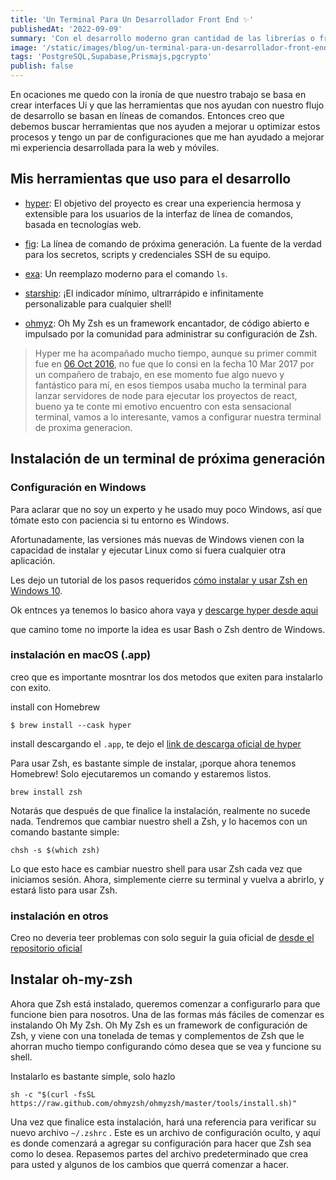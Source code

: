 ```yaml
---
title: 'Un Terminal Para Un Desarrollador Front End ✨'
publishedAt: '2022-09-09'
summary: 'Con el desarrollo moderno gran cantidad de las librerías o frameworks como react, nextjs, Angular, vue, svelte, etc. Dependen en gran medida de la terminal y pienso igual que usted y me doy cuenta de que pasamos mucho tiempo en la terminal ejecutando tareas de estas herramientas y construyendo nuestras interfaces de usuario.'
image: '/static/images/blog/un-terminal-para-un-desarrollador-front-end/preview.png'
tags: 'PostgreSQL,Supabase,Prismajs,pgcrypto'
publish: false
---
```


En ocaciones me quedo con la ironía de que nuestro trabajo se basa en crear interfaces Ui y que las herramientas que nos ayudan con nuestro flujo de desarrollo se basan en líneas de comandos. Entonces creo que debemos buscar herramientas que nos ayuden a mejorar u optimizar estos procesos y tengo un par de configuraciones que me han ayudado a mejorar mi experiencia desarrollada para la web y móviles.

## Mis herramientas que uso para el desarrollo

- [hyper](https://hyper.is/):
  El objetivo del proyecto es crear una experiencia hermosa y extensible para los usuarios de la interfaz de línea de comandos, basada en tecnologías web.

- [fig](https://fig.io/): La línea de comando de próxima generación. La fuente de la verdad para los secretos, scripts y credenciales SSH de su equipo.

- [exa](https://the.exa.website/):
  Un reemplazo moderno para el comando `ls`.

- [starship](https://starship.rs/): ¡El indicador mínimo, ultrarrápido e infinitamente personalizable para cualquier shell!

- [ohmyz](https://ohmyz.sh/): Oh My Zsh es un framework encantador, de código abierto e impulsado por la comunidad para administrar su configuración de Zsh.

> Hyper me ha acompañado mucho tiempo, aunque su primer commit fue en [06 Oct 2016](https://github.com/vercel/hyper/releases?page=9), no fue que lo consi en la fecha 10 Mar 2017 por un compañero de trabajo, en ese momento fue algo nuevo y fantástico para mí, en esos tiempos usaba mucho la terminal para lanzar servidores de node para ejecutar los proyectos de react, bueno ya te conte mi emotivo encuentro con esta sensacional terminal, vamos a lo interesante, vamos a configurar nuestra terminal de proxima generacion.

## Instalación de un terminal de próxima generación

### Configuración en Windows

Para aclarar que no soy un experto y he usado muy poco Windows, así que tómate esto con paciencia si tu entorno es Windows.

Afortunadamente, las versiones más nuevas de Windows vienen con la capacidad de instalar y ejecutar Linux como si fuera cualquier otra aplicación.

Les dejo un tutorial de los pasos requeridos [cómo instalar y usar Zsh en Windows 10](https://heyayush.com/2021-05-04_installing-zsh-on-windows10/).

Ok entnces ya tenemos lo basico ahora vaya y [descarge hyper desde aqui](https://hyper.is/#installation)

que camino tome no importe la idea es usar Bash o Zsh dentro de Windows.

### instalación en macOS (.app)

creo que es importante mosntrar los dos metodos que exiten para instalarlo con exito.

install con Homebrew

```
$ brew install --cask hyper
```

install descargando el `.app`, te dejo el [link de descarga oficial de hyper](https://hyper.is/#installation)

Para usar Zsh, es bastante simple de instalar, ¡porque ahora tenemos Homebrew! Solo ejecutaremos un comando y estaremos listos.

`brew install zsh`

Notarás que después de que finalice la instalación, realmente no sucede nada. Tendremos que cambiar nuestro shell a Zsh, y lo hacemos con un comando bastante simple:

```
chsh -s $(which zsh)
```

Lo que esto hace es cambiar nuestro shell para usar Zsh cada vez que iniciamos sesión. Ahora, simplemente cierre su terminal y vuelva a abrirlo, y estará listo para usar Zsh.

### instalación en otros

Creo no deveria teer problemas con solo seguir la guia oficial de [desde el repositorio oficial](https://github.com/vercel/hyper#usage)

## Instalar oh-my-zsh

Ahora que Zsh está instalado, queremos comenzar a configurarlo para que funcione bien para nosotros. Una de las formas más fáciles de comenzar es instalando Oh My Zsh. Oh My Zsh es un framework de configuración de Zsh, y viene con una tonelada de temas y complementos de Zsh que le ahorran mucho tiempo configurando cómo desea que se vea y funcione su shell.

Instalarlo es bastante simple, solo hazlo

`sh -c "$(curl -fsSL https://raw.github.com/ohmyzsh/ohmyzsh/master/tools/install.sh)"`

Una vez que finalice esta instalación, hará una referencia para verificar su nuevo archivo `~/.zshrc` . Este es un archivo de configuración oculto, y aquí es donde comenzará a agregar su configuración para hacer que Zsh sea como lo desea. Repasemos partes del archivo predeterminado que crea para usted y algunos de los cambios que querrá comenzar a hacer.
